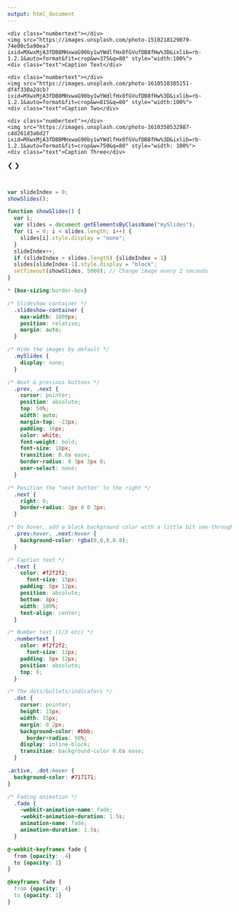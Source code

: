 ```yaml
---
output: html_document
---
```


<div class="slideshow-container">


  <div class="mySlides fade">
    <div class="numbertext"></div>
    <img src="https://images.unsplash.com/photo-1510218129079-74e00c5a90ea?ixid=MXwxMjA3fDB8MHxwaG90by1wYWdlfHx8fGVufDB8fHw%3D&ixlib=rb-1.2.1&auto=format&fit=crop&w=375&q=80" style="width:100%">
    <div class="text">Caption Text</div>
  </div>


  <div class="mySlides fade">
    <div class="numbertext"></div>
    <img src="https://images.unsplash.com/photo-1610510385151-df4f330a2dcb?ixid=MXwxMjA3fDB8MHxwaG90by1wYWdlfHx8fGVufDB8fHw%3D&ixlib=rb-1.2.1&auto=format&fit=crop&w=815&q=80" style="width:100%">
    <div class="text">Caption Two</div>
  </div>
  

  <div class="mySlides fade">
    <div class="numbertext"></div>
    <img src="https://images.unsplash.com/photo-1610350532987-c4d261d3a6d2?ixid=MXwxMjA3fDB8MHxwaG90by1wYWdlfHx8fGVufDB8fHw%3D&ixlib=rb-1.2.1&auto=format&fit=crop&w=750&q=80" style="width: 100%">
    <div class="text">Caption Three</div>
  </div>

  <a class="prev" onclick="plusSlides(-1)">&#10094;</a>
  <a class="next" onclick="plusSlides(1)">&#10095;</a>
</div>
<br>


<div style="text-align:center">
  <span class="dot" onclick="currentSlide(1)"></span> 
  <span class="dot" onclick="currentSlide(2)"></span> 
  <span class="dot" onclick="currentSlide(3)"></span> 
</div>


```js
var slideIndex = 0;
showSlides();

function showSlides() {
  var i;
  var slides = document.getElementsByClassName("mySlides");
  for (i = 0; i < slides.length; i++) {
    slides[i].style.display = "none"; 
  }
  slideIndex++;
  if (slideIndex > slides.length) {slideIndex = 1} 
  slides[slideIndex-1].style.display = "block"; 
  setTimeout(showSlides, 5000); // Change image every 2 seconds
}
```


```css

* {box-sizing:border-box}

/* Slideshow container */
  .slideshow-container {
    max-width: 1000px;
    position: relative;
    margin: auto;
  }

/* Hide the images by default */
  .mySlides {
    display: none;
  }

/* Next & previous buttons */
  .prev, .next {
    cursor: pointer;
    position: absolute;
    top: 50%;
    width: auto;
    margin-top: -22px;
    padding: 16px;
    color: white;
    font-weight: bold;
    font-size: 18px;
    transition: 0.6s ease;
    border-radius: 0 3px 3px 0;
    user-select: none;
  }

/* Position the "next button" to the right */
  .next {
    right: 0;
    border-radius: 3px 0 0 3px;
  }

/* On hover, add a black background color with a little bit see-through */
  .prev:hover, .next:hover {
    background-color: rgba(0,0,0,0.8);
  }

/* Caption text */
  .text {
    color: #f2f2f2;
      font-size: 15px;
    padding: 8px 12px;
    position: absolute;
    bottom: 8px;
    width: 100%;
    text-align: center;
  }

/* Number text (1/3 etc) */
  .numbertext {
    color: #f2f2f2;
      font-size: 12px;
    padding: 8px 12px;
    position: absolute;
    top: 0;
  }

/* The dots/bullets/indicators */
  .dot {
    cursor: pointer;
    height: 15px;
    width: 15px;
    margin: 0 2px;
    background-color: #bbb;
      border-radius: 50%;
    display: inline-block;
    transition: background-color 0.6s ease;
  }

.active, .dot:hover {
  background-color: #717171;
}

/* Fading animation */
  .fade {
    -webkit-animation-name: fade;
    -webkit-animation-duration: 1.5s;
    animation-name: fade;
    animation-duration: 1.5s;
  }

@-webkit-keyframes fade {
  from {opacity: .4} 
  to {opacity: 1}
}

@keyframes fade {
  from {opacity: .4} 
  to {opacity: 1}
}

```



